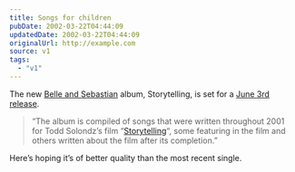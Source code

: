 ```yaml
---
title: Songs for children
pubDate: 2002-03-22T04:44:09
updatedDate: 2002-03-22T04:44:09
originalUrl: http://example.com
source: v1
tags:
  - "v1"
---
```


The new [Belle and Sebastian][1] album, Storytelling, is set for a [June 3rd release][2].

> &#8220;The album is compiled of songs that were written throughout 2001 for Todd Solondz&#8217;s film &#8220;[Storytelling][3]&#8220;, some featuring in the film and others written about the film after its completion.&#8221;

Here&#8217;s hoping it&#8217;s of better quality than the most recent single.

[1]: http://www.jeepster.co.uk/belleandsebastian/
[2]: http://www.banchory.net/belleandsebastian/news.html
[3]: http://www.storytellingmovie.com/
